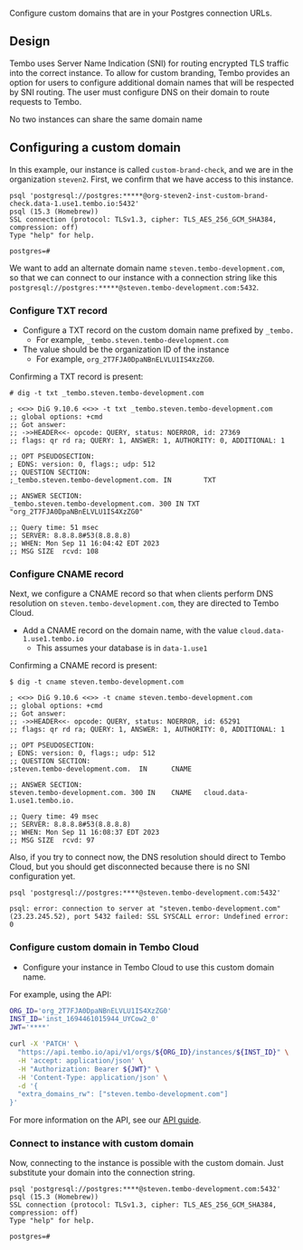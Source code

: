
Configure custom domains that are in your Postgres connection URLs.

## Design

Tembo uses Server Name Indication (SNI) for routing encrypted TLS traffic into the correct instance. To allow for custom branding, Tembo provides an option for users to configure additional domain names that will be respected by SNI routing. The user must configure DNS on their domain to route requests to Tembo.

<Callout variant='warning'>
	No two instances can share the same domain name
</Callout>

## Configuring a custom domain

In this example, our instance is called `custom-brand-check`, and we are in the organization `steven2`. First, we confirm that we have access to this instance.

```
psql 'postgresql://postgres:*****@org-steven2-inst-custom-brand-check.data-1.use1.tembo.io:5432'
psql (15.3 (Homebrew))
SSL connection (protocol: TLSv1.3, cipher: TLS_AES_256_GCM_SHA384, compression: off)
Type "help" for help.

postgres=#
```

We want to add an alternate domain name `steven.tembo-development.com`, so that we can connect to our instance with a connection string like this `postgresql://postgres:*****@steven.tembo-development.com:5432`.

### Configure TXT record

-   Configure a TXT record on the custom domain name prefixed by `_tembo.`
    -   For example, `_tembo.steven.tembo-development.com`
-   The value should be the organization ID of the instance
    -   For example, `org_2T7FJA0DpaNBnELVLU1IS4XzZG0`.

Confirming a TXT record is present:

```console
# dig -t txt _tembo.steven.tembo-development.com

; <<>> DiG 9.10.6 <<>> -t txt _tembo.steven.tembo-development.com
;; global options: +cmd
;; Got answer:
;; ->>HEADER<<- opcode: QUERY, status: NOERROR, id: 27369
;; flags: qr rd ra; QUERY: 1, ANSWER: 1, AUTHORITY: 0, ADDITIONAL: 1

;; OPT PSEUDOSECTION:
; EDNS: version: 0, flags:; udp: 512
;; QUESTION SECTION:
;_tembo.steven.tembo-development.com. IN        TXT

;; ANSWER SECTION:
_tembo.steven.tembo-development.com. 300 IN TXT "org_2T7FJA0DpaNBnELVLU1IS4XzZG0"

;; Query time: 51 msec
;; SERVER: 8.8.8.8#53(8.8.8.8)
;; WHEN: Mon Sep 11 16:04:42 EDT 2023
;; MSG SIZE  rcvd: 108
```

### Configure CNAME record

Next, we configure a CNAME record so that when clients perform DNS resolution on `steven.tembo-development.com`, they are directed to Tembo Cloud.

-   Add a CNAME record on the domain name, with the value `cloud.data-1.use1.tembo.io`
    -   This assumes your database is in `data-1.use1`

Confirming a CNAME record is present:

```console
$ dig -t cname steven.tembo-development.com

; <<>> DiG 9.10.6 <<>> -t cname steven.tembo-development.com
;; global options: +cmd
;; Got answer:
;; ->>HEADER<<- opcode: QUERY, status: NOERROR, id: 65291
;; flags: qr rd ra; QUERY: 1, ANSWER: 1, AUTHORITY: 0, ADDITIONAL: 1

;; OPT PSEUDOSECTION:
; EDNS: version: 0, flags:; udp: 512
;; QUESTION SECTION:
;steven.tembo-development.com.  IN      CNAME

;; ANSWER SECTION:
steven.tembo-development.com. 300 IN    CNAME   cloud.data-1.use1.tembo.io.

;; Query time: 49 msec
;; SERVER: 8.8.8.8#53(8.8.8.8)
;; WHEN: Mon Sep 11 16:08:37 EDT 2023
;; MSG SIZE  rcvd: 97
```

Also, if you try to connect now, the DNS resolution should direct to Tembo Cloud, but you should get disconnected because there is no SNI configuration yet.

```
psql 'postgresql://postgres:****@steven.tembo-development.com:5432'

psql: error: connection to server at "steven.tembo-development.com" (23.23.245.52), port 5432 failed: SSL SYSCALL error: Undefined error: 0
```

### Configure custom domain in Tembo Cloud

-   Configure your instance in Tembo Cloud to use this custom domain name.

For example, using the API:

```bash
ORG_ID='org_2T7FJA0DpaNBnELVLU1IS4XzZG0'
INST_ID='inst_1694461015944_UYCow2_0'
JWT='****'

curl -X 'PATCH' \
  "https://api.tembo.io/api/v1/orgs/${ORG_ID}/instances/${INST_ID}" \
  -H 'accept: application/json' \
  -H "Authorization: Bearer ${JWT}" \
  -H 'Content-Type: application/json' \
  -d '{
  "extra_domains_rw": ["steven.tembo-development.com"]
}'
```

For more information on the API, see our [API guide](https://tembo.io/docs/tembo-cloud/api).

### Connect to instance with custom domain

Now, connecting to the instance is possible with the custom domain. Just substitute your domain into the connection string.

```
psql 'postgresql://postgres:****@steven.tembo-development.com:5432'
psql (15.3 (Homebrew))
SSL connection (protocol: TLSv1.3, cipher: TLS_AES_256_GCM_SHA384, compression: off)
Type "help" for help.

postgres=#
```
